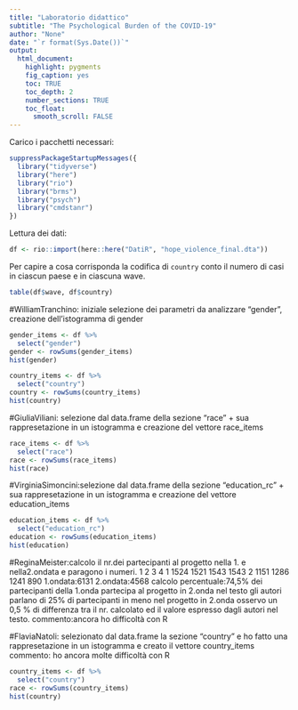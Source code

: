 ```yaml
---
title: "Laboratorio didattico"
subtitle: "The Psychological Burden of the COVID-19"
author: "None"
date: "`r format(Sys.Date())`"
output:
  html_document:
    highlight: pygments
    fig_caption: yes
    toc: TRUE
    toc_depth: 2
    number_sections: TRUE
    toc_float:
      smooth_scroll: FALSE
---
```

Carico i pacchetti necessari:
```r
suppressPackageStartupMessages({
  library("tidyverse")
  library("here")
  library("rio")
  library("brms")
  library("psych")
  library("cmdstanr")
})
```
Lettura dei dati:
```r
df <- rio::import(here::here("DatiR", "hope_violence_final.dta"))
```

Per capire a cosa corrisponda la codifica di `country` conto il numero di casi in ciascun paese e in ciascuna wave. 
```r
table(df$wave, df$country)
```

#WilliamTranchino: iniziale selezione dei parametri da analizzare "gender", creazione dell'istogramma di gender
```r
gender_items <- df %>%
  select("gender")
gender <- rowSums(gender_items) 
hist(gender)
```

```r
country_items <- df %>%
  select("country")
country <- rowSums(country_items) 
hist(country)
```

#GiuliaViliani: selezione dal data.frame della sezione "race" + sua rappresetazione in un istogramma e creazione del vettore race_items
```r
race_items <- df %>%
  select("race")
race <- rowSums(race_items)
hist(race)
```

#VirginiaSimoncini:selezione dal data.frame della sezione "education_rc" + sua rappresetazione in un istogramma e creazione del vettore education_items
```r
education_items <- df %>%
  select("education_rc")
education <- rowSums(education_items)
hist(education)
```

#ReginaMeister:calcolo il nr.dei partecipanti al progetto nella 1. e nella2.ondata e paragono i numeri.
      1    2    3    4
  1 1524 1521 1543 1543
  2 1151 1286 1241  890
  1.ondata:6131
  2.ondata:4568
 calcolo percentuale:74,5% dei partecipanti della 1.onda partecipa al progetto in 2.onda
 nel testo gli autori parlano di 25% di partecipanti in meno nel progetto in 2.onda
 osservo un 0,5 % di differenza tra il nr. calcolato ed il valore espresso dagli autori nel testo.
commento:ancora ho difficoltà con R
 
 
#FlaviaNatoli: selezionato dal data.frame la sezione "country" e ho fatto una rappresetazione in un istogramma e creato il vettore country_items
commento: ho ancora molte difficoltà con R
```r
country_items <- df %>%
  select("country")
race <- rowSums(country_items)
hist(country)
```

